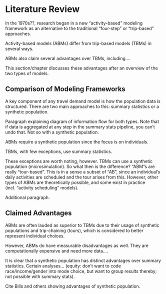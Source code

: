 # Literature Review

In the 1970s??, research began in a new "activity-based" modeling framework as an alternative to the traditional "four-step" or "trip-based" approaches.

Activity-based models (ABMs) differ from trip-based models (TBMs) in several ways.

ABMs also claim several advantages over TBMs, including....

This section/chapter discusses these advantages after an overview of the two types of models.

## Comparison of Modeling Frameworks

A key component of any travel demand model is how the population data is structured. There are two main approaches to this: summary statistics or a synthetic population.

Paragraph explaining diagram of information flow for both types. Note that if data is aggregated at any step in the summary stats pipeline, you can't undo that. Not so with a synthetic population.




ABMs require **<fact-check>** a synthetic population since the focus is on individuals.

TBMs, with few exceptions, use summary statistics.

These exceptions are worth noting, however. TBMs can use a synthetic population (microsimulation). So what then is the difference? "ABM"s are really "tour-based". This is in a sense a subset of "AB", since an individual's daily activities are scheduled and the tour arises from this. However, other types of ABMs are theoretically possible, and some exist in practice (incl. "activity scheduling" models).

Additional paragraph.

## Claimed Advantages

ABMs are often lauded as superior to TBMs due to their usage of synthetic populations and trip-chaining (tours), which is considered to better represent individual choices.

However, ABMs do have measurable disadvantages as well. They are computationally expensive and need more data....

It is clear that a synthetic population has distinct advantages over summary statistics. Certain analyses... (equity: don't want to code race/income/gender into mode choice, but want to group results thereby; not possible with summary stats).

Cite Bills and others showing advantages of synthetic population.
